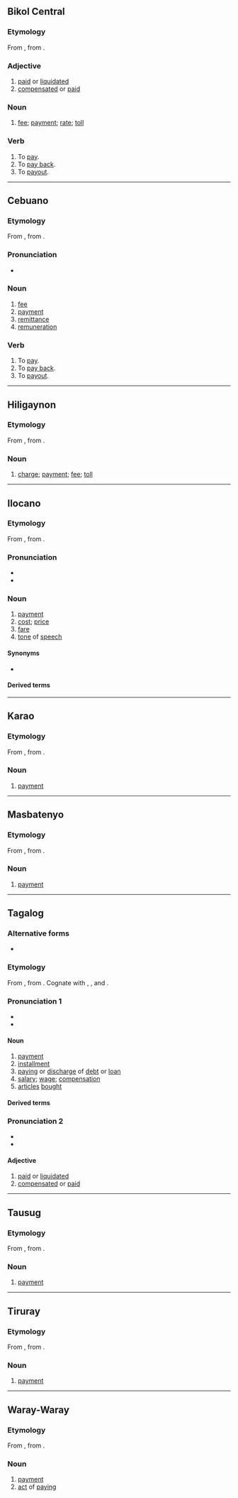 {{also|bay-ad}}

==Bikol Central==

===Etymology===
From {{inh|bcl|phi-pro|*bayaD}}, from {{inh|bcl|poz-pro|*bayaD}}.

===Adjective===
{{head|bcl|adjective|head=bayád}}

# [[paid]] or [[liquidated]] {{gloss|referring to a loan}}
# [[compensated]] or [[paid]] {{gloss|of one's salary}}

===Noun===
{{head|bcl|noun}}

# [[fee]]; [[payment]]; [[rate]]; [[toll]]

===Verb===
{{head|bcl|verb}}

# To [[pay]].
# To [[pay back]].
# To [[payout]].

----

==Cebuano==

===Etymology===
From {{inh|ceb|phi-pro|*bayaD}}, from {{inh|ceb|poz-pro|*bayaD}}.

===Pronunciation===
* {{hyph|ceb|ba|yad}}

===Noun===
{{head|ceb|verb}}

# [[fee]]
# [[payment]]
# [[remittance]]
# [[remuneration]]

===Verb===
{{head|ceb|verb}}

# To [[pay]].
# To [[pay back]].
# To [[payout]].

----

==Hiligaynon==

===Etymology===
From {{inh|hil|phi-pro|*bayaD}}, from {{inh|hil|poz-pro|*bayaD}}.

===Noun===
{{hil-noun|head=báyad}}

# [[charge]]; [[payment]]; [[fee]]; [[toll]]

----

==Ilocano==

===Etymology===
From {{inh|ilo|phi-pro|*bayaD}}, from {{inh|ilo|poz-pro|*bayaD}}.

===Pronunciation===
* {{IPA|ilo|/ˈbajad/}}
* {{hyph|ilo|ba|yad}}

===Noun===
{{ilo-noun|báyad}}

# [[payment]]
# [[cost]]; [[price]]
# [[fare]]
# [[tone]] of [[speech]]

====Synonyms====
* {{sense|payment}} {{l|ilo|bales}}

====Derived terms====
{{der3|ilo|bayadan}}

----

==Karao==

===Etymology===
From {{inh|kyj|phi-pro|*bayaD}}, from {{inh|kyj|poz-pro|*bayaD}}.

===Noun===
{{head|kyj|noun}}

# [[payment]]

----

==Masbatenyo==

===Etymology===
From {{inh|msb|phi-pro|*bayaD}}, from {{inh|msb|poz-pro|*bayaD}}.

===Noun===
{{head|msb|noun}}

# [[payment]]

----

==Tagalog==

===Alternative forms===
* {{alter|tl|bayar}} {{q|obsolete}}

===Etymology===
From {{inh|tl|phi-pro|*bayaD||to pay}}, from {{inh|tl|poz-pro|*bayaD}}. Cognate with {{cog|bcl|bayad}}, {{cog|ms|bayar}}, and {{cog|xsb|bayar}}.

===Pronunciation 1===
* {{hyph|tl|ba|yad}}
* {{tl-IPA}}

====Noun====
{{tl-noun}}

# [[payment]]
# [[installment]]
# [[paying]] or [[discharge]] of [[debt]] or [[loan]]
# [[salary]]; [[wage]]; [[compensation]]
# [[article]]s [[bought]]

====Derived terms====
{{der3|tl|bayad-pinsala|pagbabayad-pinsala|bayaran|bayarin|kabayaran|ibayad|mabayaran|mapagbayaran|ipagbayad|makabayad|magbayad|walang-bayad|pagbabayad|pagbayaran|pambayad|paunang-bayad|makapagbayad}}

===Pronunciation 2===
* {{hyph|tl|ba|yad}}
* {{tl-IPA|bayád}}

====Adjective====
{{tl-adj|bayád}}

# [[paid]] or [[liquidated]] {{gloss|referring to a loan}}
# [[compensated]] or [[paid]] {{gloss|of one's salary}}

----

==Tausug==

===Etymology===
From {{inh|tsg|phi-pro|*bayaD}}, from {{inh|tsg|poz-pro|*bayaD}}.

===Noun===
{{head|tsg|noun}}

# [[payment]]

----

==Tiruray==

===Etymology===
From {{inh|tiy|phi-pro|*bayaD}}, from {{inh|tiy|poz-pro|*bayaD}}.

===Noun===
{{head|tiy|noun}}

# [[payment]]

----

==Waray-Waray==

===Etymology===
From {{inh|war|phi-pro|*bayaD}}, from {{inh|war|poz-pro|*bayaD}}.

===Noun===
{{head|war|noun}}

# [[payment]]
# [[act]] of [[pay]]ing